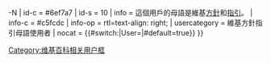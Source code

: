 {{userbox
| border-c = #6ef7a7
| id       = {{#ifeq:{{{rules|}}}|rules|[[WP:RULES|Rules]]|[[WP:方針|方針]]<br />[[WP:指引|指引]]<br />}}<span class="mw-babel-box-level-3">-N</span>
| id-c     = #6ef7a7
| id-s     = 10
| info     = 這個用戶的母語是維基[[WP:方針|方針]]和[[WP:指引|指引]]。
| info-c   = #c5fcdc
| info-op  = rtl=text-align: right;
| usercategory = 維基方針指引母語使用者
| nocat = {{#switch:{{NAMESPACE}}|User=|#default=true}}
}}<noinclude>
[[Category:维基百科相关用户框]]
</noinclude>